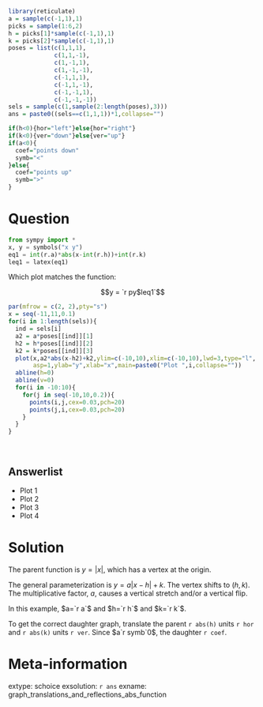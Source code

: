 ```r
library(reticulate)
a = sample(c(-1,1),1)
picks = sample(1:6,2)
h = picks[1]*sample(c(-1,1),1)
k = picks[2]*sample(c(-1,1),1)
poses = list(c(1,1,1),
             c(1,1,-1),
             c(1,-1,1),
             c(1,-1,-1),
             c(-1,1,1),
             c(-1,1,-1),
             c(-1,-1,1),
             c(-1,-1,-1))
sels = sample(c(1,sample(2:length(poses),3)))
ans = paste0((sels==c(1,1,1))*1,collapse="")

if(h<0){hor="left"}else{hor="right"}
if(k<0){ver="down"}else{ver="up"}
if(a<0){
  coef="points down"
  symb="<"
}else{
  coef="points up"
  symb=">"
}

```

Question
========

```python
from sympy import *
x, y = symbols("x y")
eq1 = int(r.a)*abs(x-int(r.h))+int(r.k)
leq1 = latex(eq1)
```

Which plot matches the function:

$$y = `r py$leq1`$$

```r
par(mfrow = c(2, 2),pty="s")
x = seq(-11,11,0.1)
for(i in 1:length(sels)){
  ind = sels[i]
  a2 = a*poses[[ind]][1]
  h2 = h*poses[[ind]][2]
  k2 = k*poses[[ind]][3]
  plot(x,a2*abs(x-h2)+k2,ylim=c(-10,10),xlim=c(-10,10),lwd=3,type="l",
       asp=1,ylab="y",xlab="x",main=paste0("Plot ",i,collapse=""))
  abline(h=0)
  abline(v=0)
  for(i in -10:10){
    for(j in seq(-10,10,0.2)){
      points(i,j,cex=0.03,pch=20)
      points(j,i,cex=0.03,pch=20)
    }
  }
}
```
\

Answerlist
--------

* Plot 1
* Plot 2
* Plot 3
* Plot 4

Solution
========

The parent function is $y=|x|$, which has a vertex at the origin.

The general parameterization is $y=a\left|x-h\right|+k$. The vertex shifts to $(h,k)$. The multiplicative factor, $a$, causes a vertical stretch and/or a vertical flip. 

In this example, $a=`r a`$ and $h=`r h`$ and $k=`r k`$.

To get the correct daughter graph, translate the parent `r abs(h)` units `r hor` and `r abs(k)` units `r ver`. Since $a`r symb`0$, the daughter `r coef`. 


Meta-information
============
extype: schoice
exsolution: `r ans`
exname: graph_translations_and_reflections_abs_function